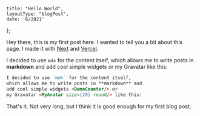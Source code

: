 
	title: "Hello World",
	layoutType: "blogPost",
	date: '6/2021'
};

Hey there, this is my first post here. I wanted to tell you a bit about this page. I made it with [Next](https://nextjs.org/) and [Vercel](https://vercel.com/).

I decided to use `mdx` for the content itself, which allows me to write posts in **markdown** and add cool simple widgets <DemoCounter/> or my Gravatar <MyAvatar size={20} round/> like this:

```markdown
I decided to use `mdx` for the content itself,
which allows me to write posts in **markdown** and
add cool simple widgets <DemoCounter/> or
my Gravatar <MyAvatar size={20} round/> like this:
```

That's it. Not very long, but I think it is good enough for my first blog post.
